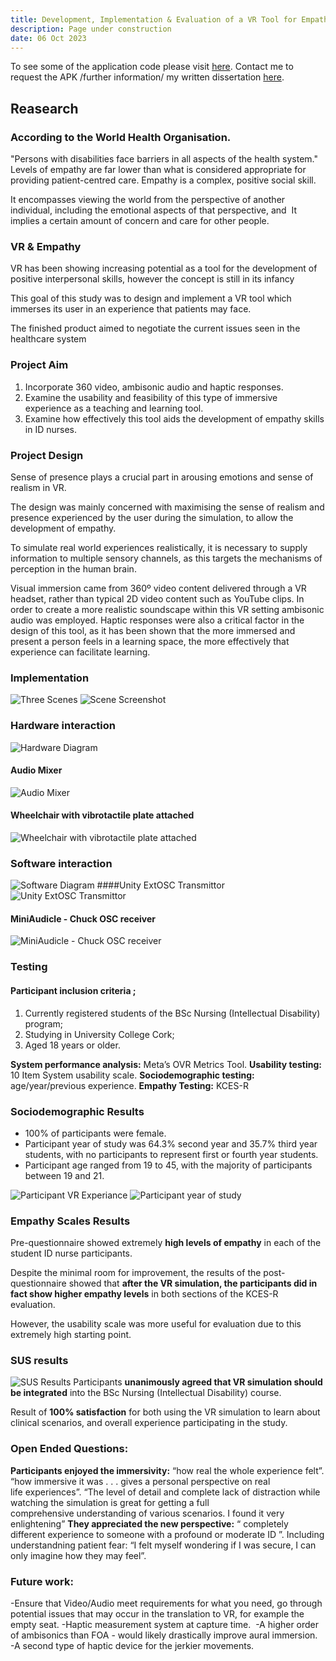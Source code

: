---
title: Development, Implementation & Evaluation of a VR Tool for Empathy Skills Training in Student Intellectual Disability Nurses
description: Page under construction
date: 06 Oct 2023
---

To see some of the application code please visit [here](https://github.com/Melxnie98/DissertationUnityCode).
Contact me to request the APK /further information/ my written dissertation [here](../pages/contact).
## Reasearch

### According to the World Health Organisation.
"Persons with disabilities face barriers in all aspects of the health system."
Levels of empathy are far lower than what is considered appropriate for providing patient-centred care.
Empathy is a complex, positive social skill.

It encompasses viewing the world from the perspective of another individual, including the emotional aspects of that perspective, and 
It implies a certain amount of concern and care for other people.

### VR & Empathy

VR has been showing increasing potential as a tool for the development of positive interpersonal skills, however the concept is still in its infancy

This goal of this study was to design and implement a VR tool which immerses its user in an experience that patients may face.

The finished product aimed to negotiate the current issues seen in the healthcare system

### Project Aim

1. Incorporate 360 video, ambisonic audio and haptic responses. 
2. Examine the usability and feasibility of this type of immersive experience as a teaching and learning tool. 
3. Examine how effectively this tool aids the development of empathy skills in ID nurses. 

### Project Design

Sense of presence plays a crucial part in arousing emotions and sense of realism in VR. 

The design was mainly concerned with maximising the sense of realism and presence experienced by the user during the simulation, to allow the development of empathy.

To simulate real world experiences realistically, it is necessary to supply information to multiple sensory channels, as this targets the mechanisms of perception in the human brain. 

Visual immersion came from 360º video content delivered through a VR headset, rather than typical 2D video content such as YouTube clips. In order to create a more realistic
soundscape within this VR setting ambisonic audio was employed. Haptic responses were also a critical factor in the design of this tool, as it has been shown that the more immersed and
present a person feels in a learning space, the more effectively that experience can facilitate
learning.

### Implementation
<img
  src="/images/3SceneFlow.png" alt="Three Scenes" display="block" margin="0 auto" max-width="100%" height="auto" text-align="center"
/>
<img
  src="/images/SceneScreenshot.png" alt="Scene Screenshot" display="block" margin="0 auto" max-width="100%" height="auto" text-align="center"
/>


### Hardware interaction
<img
  src="/images/hardware.png" alt="Hardware Diagram" display="block" margin="0 auto" max-width="100%" height="auto" text-align="center"
/>
#### Audio Mixer
<img
  src="/images/mixer.jpg" alt="Audio Mixer" display="block" margin="0 auto" max-width="100%" height="auto" text-align="center"
/>
#### Wheelchair with vibrotactile plate attached
<img
  src="/images/wheelchair.jpg" alt="Wheelchair with vibrotactile plate attached" display="block" margin="0 auto" max-width="100%" height="auto" text-align="center"
/>


### Software interaction
<img
  src="/images/software.png" alt="Software Diagram" display="block" margin="0 auto" max-width="100%" height="auto" text-align="center"
/>
####Unity ExtOSC Transmittor
<img
  src="/images/OSCTransmittor.PNG" alt="Unity ExtOSC Transmittor" display="block" margin="0 auto" max-width="100%" height="auto" text-align="center"
/>
#### MiniAudicle - Chuck OSC receiver
<img
  src="/images/Chuck.jpg" alt="MiniAudicle - Chuck OSC receiver" display="block" margin="0 auto" max-width="100%" height="auto" text-align="center"
/>


### Testing
#### Participant inclusion criteria ; 
1. Currently registered students of the BSc Nursing (Intellectual Disability) program; 
2. Studying in University College Cork;
3. Aged 18 years or older.

**System performance analysis:** Meta’s OVR Metrics Tool.
**Usability testing:** 10 Item System usability scale.
**Sociodemographic testing:** age/year/previous experience.
**Empathy Testing:** KCES-R

### Sociodemographic Results
- 100% of participants were female.
- Participant year of study was 64.3% second year and 35.7% third year students, with no participants to represent first or fourth year students. 
- Participant age ranged from 19 to 45, with the majority of participants between 19 and 21.

<img
  src="/images/vrExp.png" alt="Participant VR Experiance" display="block" margin="0 auto" max-width="100%" height="auto" text-align="center"
/>
<img
  src="/images/participantsYear.png" alt="Participant year of study" display="block" margin="0 auto" max-width="100%" height="auto" text-align="center"
/>

### Empathy Scales Results 
Pre-questionnaire showed extremely **high levels of empathy** in each of the student ID nurse participants.

Despite the minimal room for improvement, the results of the post-questionnaire showed that **after the VR simulation, the participants did in fact show higher empathy levels** in both sections of the KCES-R evaluation.

However, the usability scale was more useful for evaluation due to this extremely high starting point.

### SUS results
<img
  src="/images/sus.png" alt="SUS Results" display="block" margin="0 auto" max-width="100%" height="auto" text-align="center"
/>
Participants **unanimously agreed that VR simulation should be integrated** into the BSc Nursing (Intellectual Disability) course.

Result of **100% satisfaction** for both using the VR simulation to learn about clinical scenarios, and overall experience participating in the study.

### Open Ended Questions:
**Participants enjoyed the immersivity:**
“how real the whole experience felt”.
“how immersive it was . . . gives a personal perspective on real life experiences”.
“The level of detail and complete lack of distraction while watching the simulation is great for getting a full comprehensive understanding of various scenarios. I found it very enlightening”
**They appreciated the new perspective:**
“ completely different experience to someone with a profound or moderate ID ”.
Including understandning patient fear:
“I felt myself wondering if I was secure, I can only imagine how they may feel”.  

### Future work:
-Ensure that Video/Audio meet requirements for what you need, go through potential issues that may occur in the translation to VR, for example the empty seat.
-Haptic measurement system at capture time. 
-A higher order of ambisonics than FOA - would likely drastically improve aural immersion. 
-A second type of haptic device for the jerkier movements.
